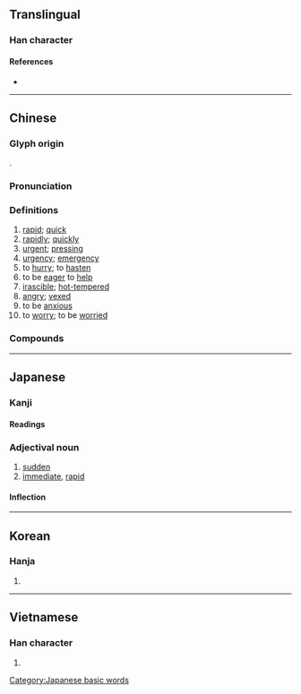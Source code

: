 {{character info/new}}
==Translingual==
{{stroke order|stroke=9}}

===Han character===
{{Han char|rn=61|rad=心|as=05|sn=9|four=27337|canj=NMP,NSP|ids=⿱刍心}}

====References====
* {{Han ref|kx=0381.210|dkj=10475|dj=0710.060|hdz=42281.080|uh=6025|ud=24613|bh=ABE6|bd=44006}}

----

==Chinese==
{{zh-forms}}

===Glyph origin===
{{Han etym}}
{{Han compound|及|心|c1=p|c2=s|t2=heart|ls=psc}}.

===Pronunciation===
{{zh-pron
|m=jí
|c=gap1
|h=pfs=kip
|md=gék
|mn=kip
|mn-t=gib4
|w=4jiq
|mc=y
|oc=y
|ma=y
|cat=a,adv,v,a
}}

===Definitions===
{{zh-hanzi}}

# [[rapid]]; [[quick]]
# [[rapidly]]; [[quickly]]
# [[urgent]]; [[pressing]]
# [[urgency]]; [[emergency]]
# to [[hurry]]; to [[hasten]]
# to be [[eager]] to [[help]]
# [[irascible]]; [[hot-tempered]]
# [[angry]]; [[vexed]]
# to be [[anxious]]
# to [[worry]]; to be [[worried]]

===Compounds===
{{zh-der|作急|急溜|情急智生|急攘攘|急腳信|急缺|急聒|急慌|急救法|急救|急步|急件|急腳鬼|急不可待|峭急|急伶俐|急急忙忙|急急鋪鋪|嘴急|事急|急觴|急言|急巴巴|急需|忙忙急急|又氣又急|卞急|急留骨碌|急速|告急文書|急急腳腳|急裝|坡陡水急|喉急|慘急|急令|惶急|急行軍|急進|慌急|情急|悁急|急旋旋|急躁|急景凋年|急鬆鬆|急驟|急馳|急颭颭|急風暴雨|急電|急難|急遽|急遞鋪|急遍|急轉直下|急轉彎|急足|急起直追|急赤白臉|急變|急診|急腳遞|急腳|急脈緩受|急聲|急絃|急簌簌|急管繁絃|急節|急穰穰|急病|急用|急火攻心|急湍|急流|急波波|急智|急景流年|急景|急於星火|急料子|急救包|急捷|急手|急戰|急性病|急性子|急急風|急急巴巴|急急|急忿怨痛|急張拘諸|急并各邦|急就章|急就篇|急就|急如風火|急吼吼|急吞|急口令|急務|急劇|急切|急促|急人之難|急人之困|急三槍|急相|急公好義|促忙促急|急彎|急且|心急火燎|心忙意急|性急|人急計生|內急|急如星火|不著急|忙投急趁|急事|心急|急症|周急|周急繼乏|急流勇退|峻急|急竹繁絲|急性|乾急|尿急|急拍|急煞|急忙|急待|急功近利|急中生智|巴巴急急|危急|孔急|急不擇言|一時之急|意急心忙|急不可耐|急征重斂|人急智生|乾著急|告急|急功近名|心急如焚|又急又氣|急煎煎|十萬火急|不用著急|急要|急進主義|急迫|倒懸之急|急驚風|急先鋒|不急之務|扶急持傾|氣急|相煎太急|濟急|猴急|狗急跳牆|氣急敗壞|狷急|救急|手急眼快|湍急|應急|當勞之急|懁急|窘急|萬急|焦急|眉急|相煎何急|拿急|操之過急|發急|發喉急|當務之急|拘急|燒眉之急|燃眉之急|接急|火急|風急雨驟|迅急|緩急輕重|緊急命令|緊急狀態|起急|裡急後重|荒急|遑急|繁絲急管|緩急相濟|需款孔急|繁弦急管|請急|褊急|臉急|緊急|飄風急雨|緩不濟急|赴急|輕重緩急|轍鮒之急|緊急處分|至急|裡急|著急|趕急|緊急警報|緩急|躁急|虎急急}}

{{zh-cat|Beginning}}

----

==Japanese==

===Kanji===
{{ja-kanji|grade=3|rs=心05}}

====Readings====
{{ja-readings
|goon=こう
|kanon=きゅう<きふ
|kun=いそ-ぐ, いそ-がしい, いそが-しい, いそ-めく, せ-く, せき
}}

===Adjectival noun===
{{ja-adj|きゅう|hhira=きふ|infl=na}}

# [[sudden]]
# [[immediate]], [[rapid]]

====Inflection====
{{ja-na|きゅう}}

[[Category:Japanese basic words]]

----

==Korean==

===Hanja===
{{ko-hanja|hangeul=급|eumhun=|rv=geup|mr=kŭp|y=kup}}

# {{defn|lang=ko|sort=心05}}

----

==Vietnamese==

===Han character===
{{vi-hantu|[[cấp]], [[gấp]], [[kép]], [[kíp]], [[quắp]]|rs=心05}}

# {{defn|lang=vi|sort=心05}}